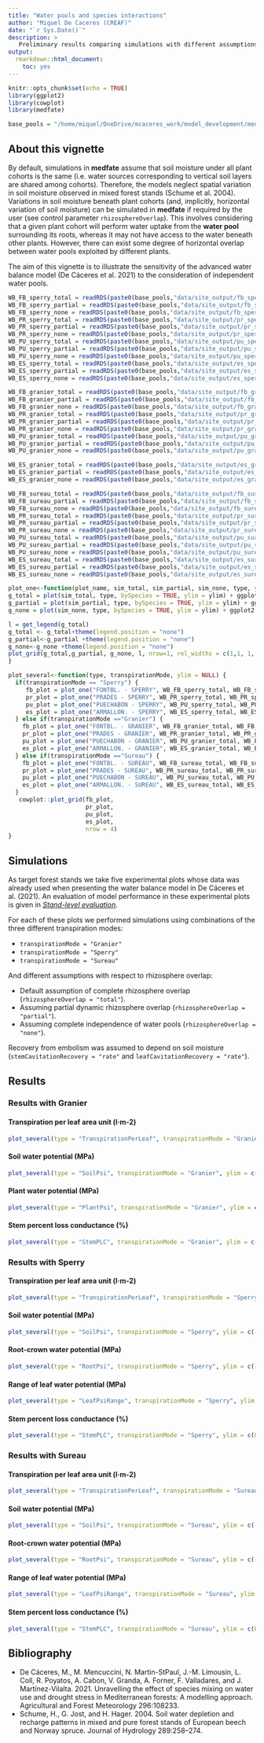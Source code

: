 ```yaml
---
title: "Water pools and species interactions"
author: "Miquel De Caceres (CREAF)"
date: "`r Sys.Date()`"
description: >
   Preliminary results comparing simulations with different assumptions of root overlap between species
output:
  rmarkdown::html_document:
    toc: yes
---
```


```r
knitr::opts_chunk$set(echo = TRUE)
library(ggplot2)
library(cowplot)
library(medfate)

base_pools = "/home/miquel/OneDrive/mcaceres_work/model_development/medfate_design/PlantWaterPools/"
```

## About this vignette

By default, simulations in **medfate** assume that soil moisture under all plant cohorts is the same (i.e. water sources corresponding to vertical soil layers are shared among cohorts). Therefore, the models neglect spatial variation in soil moisture observed in mixed forest stands (Schume et al. 2004). Variations in soil moisture beneath plant cohorts (and, implicitly, horizontal variation of soil moisture) can be simulated in **medfate** if required by the user (see control parameter `rhizosphereOverlap`). This involves considering that a given plant cohort will perform water uptake from the **water pool** surrounding its roots, whereas it may not have access to the water beneath other plants. However, there can exist some degree of horizontal overlap between water pools exploited by different plants.

The aim of this vignette is to illustrate the sensitivity of the advanced water balance model (De Cáceres et al. 2021) to the consideration of independent water pools. 

```r
WB_FB_sperry_total = readRDS(paste0(base_pools,"data/site_output/fb_sperry_total.rds"))
WB_FB_sperry_partial = readRDS(paste0(base_pools,"data/site_output/fb_sperry_partial_Kfull_0.01.rds"))
WB_FB_sperry_none = readRDS(paste0(base_pools,"data/site_output/fb_sperry_none.rds"))
WB_PR_sperry_total = readRDS(paste0(base_pools,"data/site_output/pr_sperry_total.rds"))
WB_PR_sperry_partial = readRDS(paste0(base_pools,"data/site_output/pr_sperry_partial_Kfull_0.01.rds"))
WB_PR_sperry_none = readRDS(paste0(base_pools,"data/site_output/pr_sperry_none.rds"))
WB_PU_sperry_total = readRDS(paste0(base_pools,"data/site_output/pu_sperry_total.rds"))
WB_PU_sperry_partial = readRDS(paste0(base_pools,"data/site_output/pu_sperry_partial_Kfull_0.01.rds"))
WB_PU_sperry_none = readRDS(paste0(base_pools,"data/site_output/pu_sperry_none.rds"))
WB_ES_sperry_total = readRDS(paste0(base_pools,"data/site_output/es_sperry_total.rds"))
WB_ES_sperry_partial = readRDS(paste0(base_pools,"data/site_output/es_sperry_partial_Kfull_0.01.rds"))
WB_ES_sperry_none = readRDS(paste0(base_pools,"data/site_output/es_sperry_none.rds"))

WB_FB_granier_total = readRDS(paste0(base_pools,"data/site_output/fb_granier_total.rds"))
WB_FB_granier_partial = readRDS(paste0(base_pools,"data/site_output/fb_granier_partial_Kfull_0.01.rds"))
WB_FB_granier_none = readRDS(paste0(base_pools,"data/site_output/fb_granier_none.rds"))
WB_PR_granier_total = readRDS(paste0(base_pools,"data/site_output/pr_granier_total.rds"))
WB_PR_granier_partial = readRDS(paste0(base_pools,"data/site_output/pr_granier_partial_Kfull_0.01.rds"))
WB_PR_granier_none = readRDS(paste0(base_pools,"data/site_output/pr_granier_none.rds"))
WB_PU_granier_total = readRDS(paste0(base_pools,"data/site_output/pu_granier_total.rds"))
WB_PU_granier_partial = readRDS(paste0(base_pools,"data/site_output/pu_granier_partial_Kfull_0.01.rds"))
WB_PU_granier_none = readRDS(paste0(base_pools,"data/site_output/pu_granier_none.rds"))

WB_ES_granier_total = readRDS(paste0(base_pools,"data/site_output/es_granier_total.rds"))
WB_ES_granier_partial = readRDS(paste0(base_pools,"data/site_output/es_granier_partial_Kfull_0.01.rds"))
WB_ES_granier_none = readRDS(paste0(base_pools,"data/site_output/es_granier_none.rds"))

WB_FB_sureau_total = readRDS(paste0(base_pools,"data/site_output/fb_sureau_total.rds"))
WB_FB_sureau_partial = readRDS(paste0(base_pools,"data/site_output/fb_sureau_partial_Kfull_0.01.rds"))
WB_FB_sureau_none = readRDS(paste0(base_pools,"data/site_output/fb_sureau_none.rds"))
WB_PR_sureau_total = readRDS(paste0(base_pools,"data/site_output/pr_sureau_total.rds"))
WB_PR_sureau_partial = readRDS(paste0(base_pools,"data/site_output/pr_sureau_partial_Kfull_0.01.rds"))
WB_PR_sureau_none = readRDS(paste0(base_pools,"data/site_output/pr_sureau_none.rds"))
WB_PU_sureau_total = readRDS(paste0(base_pools,"data/site_output/pu_sureau_total.rds"))
WB_PU_sureau_partial = readRDS(paste0(base_pools,"data/site_output/pu_sureau_partial_Kfull_0.01.rds"))
WB_PU_sureau_none = readRDS(paste0(base_pools,"data/site_output/pu_sureau_none.rds"))
WB_ES_sureau_total = readRDS(paste0(base_pools,"data/site_output/es_sureau_total.rds"))
WB_ES_sureau_partial = readRDS(paste0(base_pools,"data/site_output/es_sureau_partial_Kfull_0.01.rds"))
WB_ES_sureau_none = readRDS(paste0(base_pools,"data/site_output/es_sureau_none.rds"))
```

```r
plot_one<-function(plot_name, sim_total, sim_partial, sim_none, type, ylim = NULL) {
g_total = plot(sim_total, type, bySpecies = TRUE, ylim = ylim) + ggplot2::labs(title= paste0("Total overlap (shared)"))+ theme(axis.text.x = element_blank(), axis.ticks = element_blank())+ylab(plot_name)
g_partial = plot(sim_partial, type, bySpecies = TRUE, ylim = ylim) + ggplot2::labs(title= paste0("Partial overlap"))+ theme(axis.text.x = element_blank(), axis.ticks = element_blank())+ylab("")
g_none = plot(sim_none, type, bySpecies = TRUE, ylim = ylim) + ggplot2::labs(title= paste0("No overlap (independent)"))+ theme(axis.text.x = element_blank(), axis.ticks = element_blank())+ylab("")

l = get_legend(g_total)
g_total <- g_total+theme(legend.position = "none")
g_partial<-g_partial +theme(legend.position = "none")
g_none<-g_none +theme(legend.position = "none")
plot_grid(g_total,g_partial, g_none, l, nrow=1, rel_widths = c(1,1, 1, 0.5))
}
```

```r
plot_several<-function(type, transpirationMode, ylim = NULL) {
  if(transpirationMode == "Sperry") {
     fb_plot = plot_one("FONTBL. - SPERRY", WB_FB_sperry_total, WB_FB_sperry_partial, WB_FB_sperry_none, type, ylim)
     pr_plot = plot_one("PRADES - SPERRY", WB_PR_sperry_total, WB_PR_sperry_partial, WB_PR_sperry_none, type, ylim)
     pu_plot = plot_one("PUECHABON - SPERRY", WB_PU_sperry_total, WB_PU_sperry_partial, WB_PU_sperry_none, type, ylim)
     es_plot = plot_one("ARMALLON. - SPERRY", WB_ES_sperry_total, WB_ES_sperry_partial, WB_ES_sperry_none, type, ylim)
  } else if(transpirationMode =="Granier") {
    fb_plot = plot_one("FONTBL. - GRANIER", WB_FB_granier_total, WB_FB_granier_partial, WB_FB_granier_none, type, ylim)
    pr_plot = plot_one("PRADES - GRANIER", WB_PR_granier_total, WB_PR_granier_partial, WB_PR_granier_none, type, ylim)
    pu_plot = plot_one("PUECHABON - GRANIER", WB_PU_granier_total, WB_PU_granier_partial, WB_PU_granier_none, type, ylim)
    es_plot = plot_one("ARMALLON. - GRANIER", WB_ES_granier_total, WB_ES_granier_partial, WB_ES_granier_none, type, ylim)
  } else if(transpirationMode =="Sureau") {
    fb_plot = plot_one("FONTBL. - SUREAU", WB_FB_sureau_total, WB_FB_sureau_partial, WB_FB_sureau_none, type, ylim)
    pr_plot = plot_one("PRADES - SUREAU", WB_PR_sureau_total, WB_PR_sureau_partial, WB_PR_sureau_none, type, ylim)
    pu_plot = plot_one("PUECHABON - SUREAU", WB_PU_sureau_total, WB_PU_sureau_partial, WB_PU_sureau_none, type, ylim)
    es_plot = plot_one("ARMALLON. - SUREAU", WB_ES_sureau_total, WB_ES_sureau_partial, WB_ES_sureau_none, type, ylim)
  }
   cowplot::plot_grid(fb_plot,  
                      pr_plot, 
                      pu_plot, 
                      es_plot, 
                      nrow = 4)
}

```

## Simulations
As target forest stands we take five experimental plots whose data was already used when presenting the water balance model in De Cáceres et al. (2021). An evaluation of model performance in these experimental plots is given in [*Stand-level evaluation*](https://emf-creaf.github.io/medfate/articles/evaluation/StandLevelEvaluation.html). 

For each of these plots we performed simulations using combinations of the three different transpiration modes:

  + `transpirationMode = "Granier"`
  + `transpirationMode = "Sperry"`
  + `transpirationMode = "Sureau"`

And different assumptions with respect to rhizosphere overlap:

  + Default assumption of complete rhizosphere overlap (`rhizosphereOverlap = "total"`). 
  + Assuming partial dynamic rhizosphere overlap  (`rhizosphereOverlap = "partial"`). 
  + Assuming complete independence of water pools (`rhizosphereOverlap = "none"`). 
  
Recovery from embolism was assumed to depend on soil moisture (`stemCavitationRecovery = "rate"` and `leafCavitationRecovery = "rate"`). 


## Results 
### Results with Granier
#### Transpiration per leaf area unit (l·m-2)
```r
plot_several(type = "TranspirationPerLeaf", transpirationMode = "Granier", ylim = c(0,3.5))
```

#### Soil water potential (MPa)
```r
plot_several(type = "SoilPsi", transpirationMode = "Granier", ylim = c(-8,0))
```

#### Plant water potential (MPa)
```r
plot_several(type = "PlantPsi", transpirationMode = "Granier", ylim = c(-8,0))
```

#### Stem percent loss conductance (%)
```r
plot_several(type = "StemPLC", transpirationMode = "Granier", ylim = c(0,100))
```

### Results with Sperry
#### Transpiration per leaf area unit (l·m-2)

```r
plot_several(type = "TranspirationPerLeaf", transpirationMode = "Sperry", ylim = c(0,3.5))
```

#### Soil water potential (MPa)
```r
plot_several(type = "SoilPsi", transpirationMode = "Sperry", ylim = c(-8,0))
```

#### Root-crown water potential (MPa)
```r
plot_several(type = "RootPsi", transpirationMode = "Sperry", ylim = c(-8,0))
```

#### Range of leaf water potential (MPa)
```r
plot_several(type = "LeafPsiRange", transpirationMode = "Sperry", ylim = c(-8,0))
```

#### Stem percent loss conductance (%)
```r
plot_several(type = "StemPLC", transpirationMode = "Sperry", ylim = c(0,100))
```

### Results with Sureau
#### Transpiration per leaf area unit (l·m-2)
```r
plot_several(type = "TranspirationPerLeaf", transpirationMode = "Sureau", ylim = c(0,3.5))
```

#### Soil water potential (MPa)
```r
plot_several(type = "SoilPsi", transpirationMode = "Sureau", ylim = c(-8,0))
```

#### Root-crown water potential (MPa)
```r
plot_several(type = "RootPsi", transpirationMode = "Sureau", ylim = c(-8,0))
```


#### Range of leaf water potential (MPa)
```r
plot_several(type = "LeafPsiRange", transpirationMode = "Sureau", ylim = c(-8,0))
```



#### Stem percent loss conductance (%)
```r
plot_several(type = "StemPLC", transpirationMode = "Sureau", ylim = c(0,100))
```


## Bibliography

+ De Cáceres, M., M. Mencuccini, N. Martin-StPaul, J.-M. Limousin, L. Coll, R. Poyatos, A. Cabon, V. Granda, A. Forner, F. Valladares, and J. Martínez-Vilalta. 2021. Unravelling the effect of species mixing on water use and drought stress in Mediterranean forests: A modelling approach. Agricultural and Forest Meteorology 296:108233.
+ Schume, H., G. Jost, and H. Hager. 2004. Soil water depletion and recharge patterns in mixed and pure forest stands of European beech and Norway spruce. Journal of Hydrology 289:258–274.